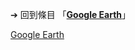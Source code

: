 {{LPR
|article = Google Earth
|latest_release_version =7.1.1.1580
|latest_release_date ={{release date and age|2013|04|22}}
}}<noinclude>

➔ 回到條目 「'''[[Google Earth]]'''」
[[Category:最新預覽版模板|Google Earth]]
</noinclude>